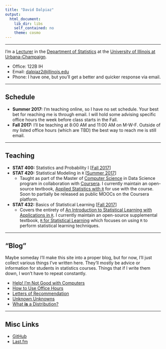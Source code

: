 ```yaml
---
title: "David Dalpiaz"
output:
  html_document:
    lib_dir: libs
    self_contained: no
    theme: cosmo
---
```


<link rel="shortcut icon" href="favicon.ico" type="image/x-icon">

***

I'm a [Lecturer](http://www.stat.illinois.edu/people/faculty/dalpiaz.shtml) in the [Department of Statistics](http://www.stat.illinois.edu/) at the [University of Illinois at Urbana-Champaign](http://illinois.edu/).

- Office: 122B IH
- Email: [dalpiaz2@illinois.edu](mailto:dalpiaz2@illinois.edu)
- Phone: I have one, but you'll get a better and quicker response via email.

***

## Schedule

- **Summer 2017:** I'm teaching online, so I have no set schedule. Your best bet for reaching me is through email. I will hold some advising specific office hours the week before class starts in the Fall.
- **Fall 2017:** I'll be teaching at 8:00 AM and 11:00 AM on M-W-F. Outside of my listed office hours (which are TBD) the best way to reach me is still email.

***

## Teaching

- **STAT 400:** Statistics and Probability I [[Fall 2017](https://go.illinois.edu/stat400)]
- **STAT 420:** Statistical Modeling in `R` [[Summer 2017](coursera.org/learn/stat-420/)]
    - Taught as part of the Master of [Computer Science](https://cs.illinois.edu/) in Data Science program in collaboration with [Coursera](https://www.coursera.org/degrees/masters-in-computer-data-science). I currently maintain an open-source textbook, [Applied Statistics with `R`](https://daviddalpiaz.github.io/appliedstats/) for use with the course. Soon to partially be released as public MOOCs on the Coursera platform.
- **STAT 432:** Basics of Statistical Learning [[Fall 2017](https://go.illinois.edu/stat432)]
    - Covers the entirety of [An Introduction to Statistical Learning with Applications in `R`](http://www-bcf.usc.edu/~gareth/ISL/). I currently maintain an open-source supplemental textbook, [`R` for Statistical Learning](https://daviddalpiaz.github.io/r4sl/) which focuses on using `R` to perform statistical learning techniques.

***

## "Blog"

Maybe someday I'll make this site into a proper blog, but for now, I'll just collect various things I've written here. They'll mostly be advice or information for students in statistics courses. Things that if I write them down, I won't have to repeat constantly.

- [Help! I'm Not Good with Computers]()
- [How to Use Office Hours]()
- [Letters of Recommendation]()
- [Unknown Unknowns]()
- [What **is** a Distribution?]()

***

## Misc Links

- [GitHub](https://github.com/daviddalpiaz/)
- [Last.fm](https://www.last.fm/user/daviddalpiaz)
